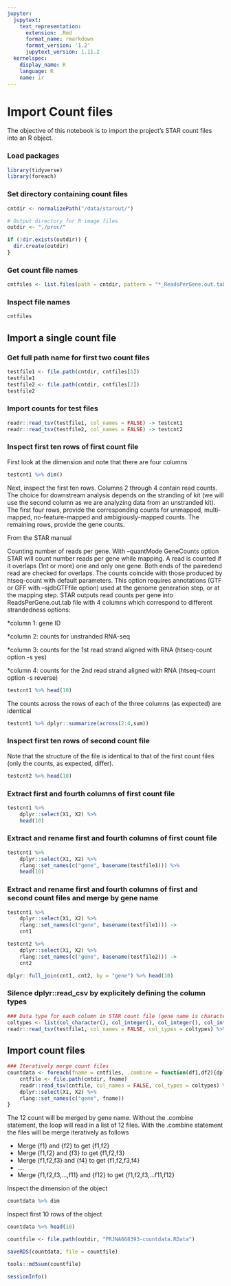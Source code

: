 ```yaml
---
jupyter:
  jupytext:
    text_representation:
      extension: .Rmd
      format_name: rmarkdown
      format_version: '1.2'
      jupytext_version: 1.11.2
  kernelspec:
    display_name: R
    language: R
    name: ir
---
```


# Import Count files


The objective of this notebook is to import the project's STAR count files into an R object.


### Load packages

```r
library(tidyverse)
library(foreach)
```

### Set directory containing count files

```r
cntdir <- normalizePath("/data/starout/")

# Output directory for R image files
outdir <- "./proc/"

if (!dir.exists(outdir)) {
  dir.create(outdir)
}

```

### Get count file names

```r
cntfiles <- list.files(path = cntdir, pattern = "*_ReadsPerGene.out.tab")
```

### Inspect file names

```r
cntfiles
```

## Import a single count file


### Get full path name for first two count files

```r
testfile1 <- file.path(cntdir, cntfiles[1])
testfile1
testfile2 <- file.path(cntdir, cntfiles[2])
testfile2
```

### Import counts for test files

```r
readr::read_tsv(testfile1, col_names = FALSE) -> testcnt1
readr::read_tsv(testfile2, col_names = FALSE) -> testcnt2
```

### Inspect first ten rows of first count file


First look at the dimension and note that there are four columns

```r
testcnt1 %>% dim()
```

Next, inspect the first ten rows. Columns 2 through 4 contain read counts. The choice for downstream analysis depends on the stranding of kit (we will use the second column as we are analyzing data from an unstranded kit). The first four rows, provide the corresponding counts for unmapped, multi-mapped, no-feature-mapped and ambigiously-mapped counts. The remaining rows, provide the gene counts.

From the STAR manual

Counting number of reads per gene. With --quantMode GeneCounts option STAR will count number reads per gene while mapping. A read is counted if it overlaps (1nt or more) one and only one gene. Both ends of the pairedend read are checked for overlaps. The counts coincide with those produced by htseq-count with default parameters. This option requires annotations (GTF or GFF with –sjdbGTFfile option) used at the genome generation step, or at the mapping step. STAR outputs read counts per gene into ReadsPerGene.out.tab file with 4 columns which correspond to different strandedness options:

*column 1: gene ID

*column 2: counts for unstranded RNA-seq

*column 3: counts for the 1st read strand aligned with RNA (htseq-count option -s yes)

*column 4: counts for the 2nd read strand aligned with RNA (htseq-count option -s reverse)

```r
testcnt1 %>% head(10)
```

The counts across the rows of each of the three columns (as expected) are identical 

```r
testcnt1 %>% dplyr::summarize(across(2:4,sum))
```

### Inspect first ten rows of second count file


Note that the structure of the file is identical to that of the first count files (only the counts, as expected, differ).

```r
testcnt2 %>% head(10)
```

### Extract first and fourth columns of first count file

```r
testcnt1 %>% 
    dplyr::select(X1, X2) %>% 
    head(10)
```

### Extract and rename first and fourth columns of first count file

```r
testcnt1 %>% 
    dplyr::select(X1, X2) %>% 
    rlang::set_names(c("gene", basename(testfile1))) %>%
    head(10)
```

### Extract and rename first and fourth columns of first and second count files and merge by gene name

```r
testcnt1 %>% 
    dplyr::select(X1, X2) %>% 
    rlang::set_names(c("gene", basename(testfile1))) ->
    cnt1

testcnt2 %>% 
    dplyr::select(X1, X2) %>% 
    rlang::set_names(c("gene", basename(testfile2))) ->
    cnt2

dplyr::full_join(cnt1, cnt2, by = "gene") %>% head(10)
```

### Silence dplyr::read_csv by explicitely defining the column types

```r

### Data type for each column in STAR count file (gene name is character; the three remaining columns are integers)
coltypes <- list(col_character(), col_integer(), col_integer(), col_integer())
readr::read_tsv(testfile1, col_names = FALSE, col_types = coltypes) %>% head(10)
```

## Import count files

```r
### Iteratively merge count files
countdata <- foreach(fname = cntfiles, .combine = function(df1,df2){dplyr::full_join(df1, df2, by = "gene")}) %do% {
    cntfile <- file.path(cntdir, fname)
    readr::read_tsv(cntfile, col_names = FALSE, col_types = coltypes) %>%
    dplyr::select(X1, X2) %>%
    rlang::set_names(c("gene", fname))
}
```

The 12 count will be merged by gene name. Without the .combine statement, the loop will read in a list of 12 files. With the .combine statement the files will be merge iteratively as follows

* Merge {f1} and {f2} to get {f1,f2}
* Merge {f1,f2} and {f3} to get {f1,f2,f3}
* Merge {f1,f2,f3} and {f4} to get {f1,f2,f3,f4}
* ....
* Merge {f1,f2,f3,...,f11} and {f12} to get {f1,f2,f3,...f11,f12}


Inspect the dimension of the object

```r
countdata %>% dim
```

Inspect first 10 rows of the object

```r
countdata %>% head(10)
```

```r
countfile <- file.path(outdir, "PRJNA668393-countdata.RData")

saveRDS(countdata, file = countfile)

tools::md5sum(countfile)
```

```r
sessionInfo()
```
